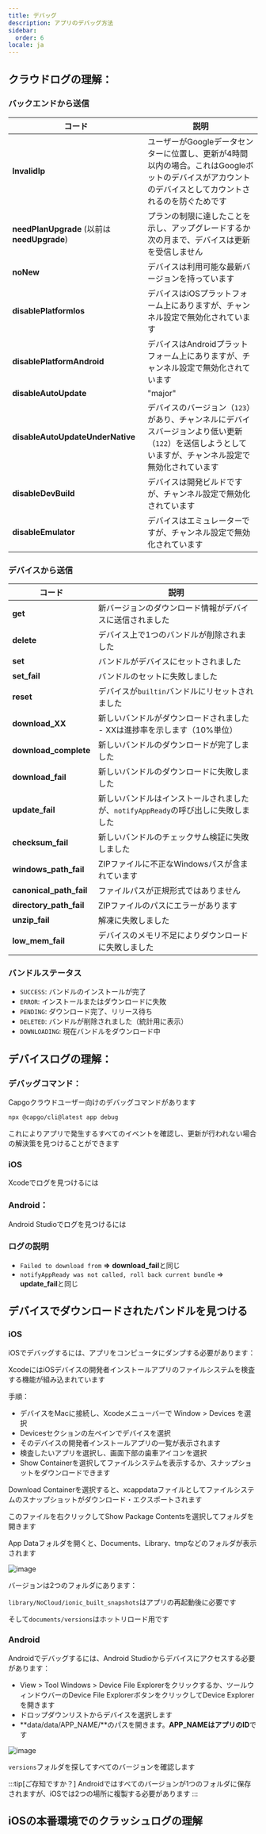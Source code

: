 ```yaml
---
title: デバッグ
description: アプリのデバッグ方法
sidebar:
  order: 6
locale: ja
---
```



## クラウドログの理解：

### バックエンドから送信

| コード                          | 説明                                                                                                                                                                 |
| ------------------------------------------------ | --------------------------------------------------------------------------------------------------------------------------------------------------------------------------- |
| **InvalidIp**                                    | ユーザーがGoogleデータセンターに位置し、更新が4時間以内の場合。これはGoogleボットのデバイスがアカウントのデバイスとしてカウントされるのを防ぐためです |
| **needPlanUpgrade** (以前は **needUpgrade**)     | プランの制限に達したことを示し、アップグレードするか次の月まで、デバイスは更新を受信しません                                  |
| **noNew**                                        | デバイスは利用可能な最新バージョンを持っています                                                                                                                                |
| **disablePlatformIos**                           | デバイスはiOSプラットフォーム上にありますが、チャンネル設定で無効化されています                                                                                            |
| **disablePlatformAndroid**                       | デバイスはAndroidプラットフォーム上にありますが、チャンネル設定で無効化されています                                                                                        |
| **disableAutoUpdate**                            | "major" | "minor" | "version_number" | "none"                                       |
| **disableAutoUpdateUnderNative**                 | デバイスのバージョン（`123`）があり、チャンネルにデバイスバージョンより低い更新（`122`）を送信しようとしていますが、チャンネル設定で無効化されています                   |
| **disableDevBuild**                              | デバイスは開発ビルドですが、チャンネル設定で無効化されています                                                                                                   |
| **disableEmulator**                              | デバイスはエミュレーターですが、チャンネル設定で無効化されています                                                                                                    |

### デバイスから送信

| コード  | 説明                                                                       |
| --------------------- | --------------------------------------------------------------------------------- |
| **get**               | 新バージョンのダウンロード情報がデバイスに送信されました                 |
| **delete**            | デバイス上で1つのバンドルが削除されました                                        |
| **set**               | バンドルがデバイスにセットされました                                              |
| **set_fail**          | バンドルのセットに失敗しました                                                         |
| **reset**             | デバイスが`builtin`バンドルにリセットされました                                         |
| **download_XX**       | 新しいバンドルがダウンロードされました - XXは進捗率を示します（10%単位） |
| **download_complete** | 新しいバンドルのダウンロードが完了しました                                                |
| **download_fail**     | 新しいバンドルのダウンロードに失敗しました                                                |
| **update_fail**       | 新しいバンドルはインストールされましたが、`notifyAppReady`の呼び出しに失敗しました            |
| **checksum_fail**     | 新しいバンドルのチェックサム検証に失敗しました                                   |
| **windows_path_fail** | ZIPファイルに不正なWindowsパスが含まれています                        |
| **canonical_path_fail** | ファイルパスが正規形式ではありません                                              |
| **directory_path_fail** | ZIPファイルのパスにエラーがあります                                         |
| **unzip_fail**          | 解凍に失敗しました                                                                   |
| **low_mem_fail** | デバイスのメモリ不足によりダウンロードに失敗しました                                    |

### バンドルステータス

* `SUCCESS`: バンドルのインストールが完了
* `ERROR`: インストールまたはダウンロードに失敗
* `PENDING`: ダウンロード完了、リリース待ち
* `DELETED`: バンドルが削除されました（統計用に表示）
* `DOWNLOADING`: 現在バンドルをダウンロード中

## デバイスログの理解：

### デバッグコマンド：

Capgoクラウドユーザー向けのデバッグコマンドがあります

```bash
npx @capgo/cli@latest app debug
```

これによりアプリで発生するすべてのイベントを確認し、更新が行われない場合の解決策を見つけることができます

### iOS

Xcodeでログを見つけるには

<LinkCard
    title="Getting the Device Log in Xcode"
    href="https://intercomhelp/deploygate/en/articles/4682692-getting-the-device-log-in-xcode"
/>

### Android：

Android Studioでログを見つけるには

<LinkCard
    title="View logs with Logcat"
    href="https://developerandroidcom/studio/debug/am-logcat"
/>

### ログの説明

* `Failed to download from` **=>** **download_fail**と同じ
* `notifyAppReady was not called, roll back current bundle` => **update_fail**と同じ

## デバイスでダウンロードされたバンドルを見つける

### iOS

iOSでデバッグするには、アプリをコンピュータにダンプする必要があります：

XcodeにはiOSデバイスの開発者インストールアプリのファイルシステムを検査する機能が組み込まれています

手順：

* デバイスをMacに接続し、Xcodeメニューバーで Window > Devices を選択
* Devicesセクションの左ペインでデバイスを選択
* そのデバイスの開発者インストールアプリの一覧が表示されます
* 検査したいアプリを選択し、画面下部の歯車アイコンを選択
* Show Containerを選択してファイルシステムを表示するか、スナップショットをダウンロードできます

Download Containerを選択すると、xcappdataファイルとしてファイルシステムのスナップショットがダウンロード・エクスポートされます

このファイルを右クリックしてShow Package Contentsを選択してフォルダを開きます

App Dataフォルダを開くと、Documents、Library、tmpなどのフォルダが表示されます

![image](/ios_debug_update_1.webp)

バージョンは2つのフォルダにあります：

`library/NoCloud/ionic_built_snapshots`はアプリの再起動後に必要です

そして`documents/versions`はホットリロード用です

### Android

Androidでデバッグするには、Android Studioからデバイスにアクセスする必要があります：

* View > Tool Windows > Device File Explorerをクリックするか、ツールウィンドウバーのDevice File ExplorerボタンをクリックしてDevice Explorerを開きます
* ドロップダウンリストからデバイスを選択します
* **data/data/APP_NAME/**のパスを開きます。**APP_NAMEはアプリのID**です

![image](/android_debug_update.webp)

`versions`フォルダを探してすべてのバージョンを確認します

:::tip[ご存知ですか？]
Androidではすべてのバージョンが1つのフォルダに保存されますが、iOSでは2つの場所に複製する必要があります
:::

## iOSの本番環境でのクラッシュログの理解

<LinkCard
    title="How to review your app's crash logs"
    href="https://developer.apple.com/news/?id=nra79npr"
/>
